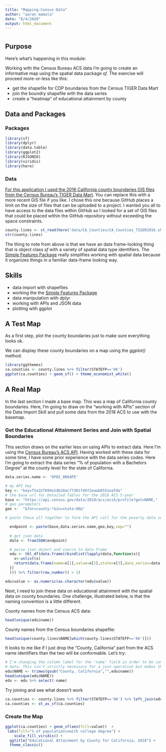 ```yaml
---
title: "Mapping-Census-Data"
author: "aaron mamula"
date: "8/4/2020"
output: html_document
---
```


# {.tabset .tabset-fade .tabset-pills}

## Purpose

Here's what's happening in this module: 

Working with the Census Bureau ACS data I'm going to create an informative map using the spatial data package *sf*. The exercise will proceed more-or-less like this:

* get the shapefile for CDP boundaries from the Census TIGER Data Mart
* join the boundry shapefile with the data series 
* create a "heatmap" of educational attainment by county

## Data and Packages {.tabset}

### Packages

```r
library(sf)
library(dplyr)
library(data.table)
library(ggplot2)
library(RJSONIO)
library(viridis)
library(here)
```

### Data

[For this application I used the 2016 California county boundaries GIS files from the Census Bureau's TIGER Data Mart](https://catalog.data.gov/dataset/tiger-line-shapefile-2016-state-california-current-county-subdivision-state-based). You can replace this with a more recent GIS file if you like. I chose this one because GitHub places a limit on the size of files that can be uploaded to a project. I wanted you all to have access to the data files within GitHub so I looked for a set of GIS files that could be placed within the GitHub repository without exceeding the space constraints. 

```r

county.lines <- st_read(here('data/CA_Counties/CA_Counties_TIGER2016.shp'))
str(county.lines)
```

The thing to note from above is that we have an data frame-looking thing that is object class *sf* with a variety of spatial data type identifiers. The [Simple Features Package](https://r-spatial.github.io/sf/articles/sf1.html) really simplifies working with spatial data because it organizes things in a familiar data-frame looking way.

## Skills

* data import with shapefiles
* working the the [Simple Features Package](https://r-spatial.github.io/sf/articles/sf1.html)
* data manipulation with dplyr
* working with APIs and JSON data
* plotting with ggplot

## A Test Map

As a first step, plot the county boundaries just to make sure everything looks ok. 

We can display these county boundaries on a map using the *ggplot()* method. 

```r
library(ggthemes)
ca.counties <- county.lines %>% filter(STATEFP=='06')
ggplot(ca.counties) + geom_sf() + theme_economist_white()
```

## A Real Map

In the last section I made a base map. This was a map of California county boundaries. Here, I'm going to draw on the "working with APIs" section of the Data Import Skill and pull some data from the 2018 ACS to use with the basemap.

### Get the Educational Attainment Series and Join with Spatial Boundaries

This section draws on the earlier less on using APIs to extract data. Here I'm using the [Census Bureau's ACS API](https://www.census.gov/data/developers/data-sets.html). Having worked with these data for some time, I have some prior experience with the data series codes. Here I'm going to extract the data series "% of population with a Bachelors Degree" at the county level for the state of California.


```r
data.series.name <- 'DP02_0064PE'

# my API key
key <- "key=f5a32f694a14b28acf7301f4972eaab8551eafda"
# the base url for Detailed Tables for the 2018 ACS 5-year
base <- "https://api.census.gov/data/2018/acs/acs5/profile?get=NAME,"
# geo parameters
geo <-  "&for=county:*&in=state:06&"

# paste these all together to form the API call for the poverty data series

  endpoint <- paste(base,data.series.name,geo,key,sep="")
  
  # get json data
  data <- fromJSON(endpoint)

  # parse json object and coerce to data frame
  edu <- tbl_df(data.frame(rbindlist(lapply(data,function(x){
    x<-unlist(x)
    return(data.frame(name=x[1],value=x[2],state=x[3],data_series=data.series.name))
  })
  ))) %>% filter(row_number() > 1)

edu$value <- as.numeric(as.character(edu$value))    
```

Next, I need to join these data on educational attainment with the spatial data on county boundaries. One challenge, illustrated below, is that the naming convention is a little different. 

County names from the Census ACS data:
```r
head(unique(edu$name))
```

County names from the Census boundaries shapefile:
```r
head(unique(county.lines$NAME[which(county.lines$STATEFP=='06')]))
```

It looks to me like if I just drop the "County, California" part from the ACS name identifiers than the two will be conformable. Let's try:

```r
# I'm changing the column label for the 'name' field in order to be conformable with the county lines
# data. This isn't strictly necessary for a join operation but makes things easier.
edu$NAME <- trimws(gsub("County, California","",edu$name))
head(unique(edu$NAME))
edu <- edu %>% select(-name)
```

Try joining and see what doesn't work
```r

ca.counties <- county.lines %>% filter(STATEFP=='06') %>% left_join(edu,by=c('NAME'))
ca.counties <- st_as_sf(ca.counties)  
```


### Create the Map

```r
ggplot(ca.counties) + geom_sf(aes(fill=value))  + 
 labs(fill="% of population\nwith college degree") +
    scale_fill_viridis() +
  ggtitle("Educational Attainment by County for California, 2018") +
  theme_classic()

```
